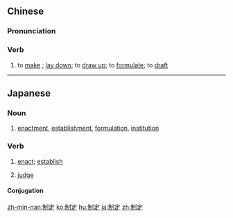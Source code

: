 {{also|製定}}
==Chinese==
{{zh-forms|t2=製定}}

===Pronunciation===
{{zh-pron
|m=zhìdìng
|c=zai3 ding6
|h=pfs=chṳ-thin
|mn=qz,tw,xm:chè-tēng/zz:chì-tēng
|cat=v
}}

===Verb===
{{zh-verb}}

# to [[make]] {{gloss|a plan, policy, law, etc.}}; [[lay down]]; to [[draw up]]; to [[formulate]]; to [[draft]]

----

==Japanese==
{{ja-kanjitab|せい|てい|yomi=on}}

===Noun===
{{ja-noun|せいてい}}

# [[enactment]], [[establishment]], [[formulation]], [[institution]]

===Verb===
{{ja-verb-suru|せいてい}}

# [[enact]]; [[establish]]
#: {{ja-usex|禁酒法が'''制定'''されたのは1917年である。|きんしゅほう が '''せいてい''' された の は 1917 ねん で ある。|It was in 1917 that the Dry Law was established.}}
# [[judge]]

====Conjugation====
{{ja-suru|せいてい}}

[[zh-min-nan:制定]]
[[ko:制定]]
[[hu:制定]]
[[ja:制定]]
[[zh:制定]]